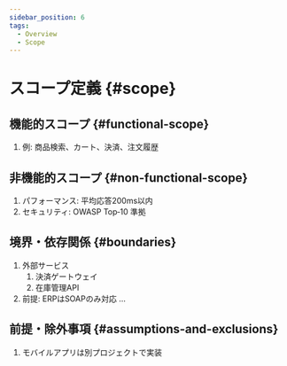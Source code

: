 ```yaml
---
sidebar_position: 6
tags:
  - Overview
  - Scope
---
```


# スコープ定義 {#scope}

## 機能的スコープ {#functional-scope}
1. 例: 商品検索、カート、決済、注文履歴

## 非機能的スコープ {#non-functional-scope}
1. パフォーマンス: 平均応答200ms以内
1. セキュリティ: OWASP Top‑10 準拠

## 境界・依存関係 {#boundaries}
1. 外部サービス
    1. 決済ゲートウェイ
    1. 在庫管理API
1. 前提: ERPはSOAPのみ対応 …

## 前提・除外事項 {#assumptions-and-exclusions}
1. モバイルアプリは別プロジェクトで実装
